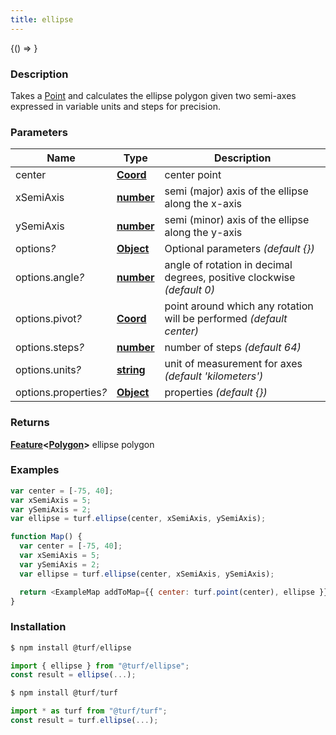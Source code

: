 ```yaml
---
title: ellipse
---
```



<!-- Expose turf as global var for experimenting in the browser console -->

<BrowserOnly>{() => <WindowTurfGlobal turf={turf} />}</BrowserOnly>

### Description

Takes a [Point](https://tools.ietf.org/html/rfc7946#section-3.1.2) and calculates the ellipse polygon given two semi-axes expressed in variable units and steps for precision.

### Parameters

| Name                       | Type                                                                                            | Description                                                            |
| -------------------------- | ----------------------------------------------------------------------------------------------- | ---------------------------------------------------------------------- |
| center                     | **[Coord](https://tools.ietf.org/html/rfc7946#section-3.1.1)**                                  | center point                                                           |
| xSemiAxis                  | **[number](https://developer.mozilla.org/docs/Web/JavaScript/Reference/Global_Objects/Number)** | semi (major) axis of the ellipse along the x-axis                      |
| ySemiAxis                  | **[number](https://developer.mozilla.org/docs/Web/JavaScript/Reference/Global_Objects/Number)** | semi (minor) axis of the ellipse along the y-axis                      |
| options<i>?</i>            | **[Object](https://developer.mozilla.org/docs/Web/JavaScript/Reference/Global_Objects/Object)** | Optional parameters _(default \{\})_                                   |
| options.angle<i>?</i>      | **[number](https://developer.mozilla.org/docs/Web/JavaScript/Reference/Global_Objects/Number)** | angle of rotation in decimal degrees, positive clockwise _(default 0)_ |
| options.pivot<i>?</i>      | **[Coord](https://tools.ietf.org/html/rfc7946#section-3.1.1)**                                  | point around which any rotation will be performed _(default center)_   |
| options.steps<i>?</i>      | **[number](https://developer.mozilla.org/docs/Web/JavaScript/Reference/Global_Objects/Number)** | number of steps _(default 64)_                                         |
| options.units<i>?</i>      | **[string](https://developer.mozilla.org/docs/Web/JavaScript/Reference/Global_Objects/String)** | unit of measurement for axes _(default 'kilometers')_                  |
| options.properties<i>?</i> | **[Object](https://developer.mozilla.org/docs/Web/JavaScript/Reference/Global_Objects/Object)** | properties _(default \{\})_                                            |

### Returns

**[Feature](https://tools.ietf.org/html/rfc7946#section-3.2)\<[Polygon](https://tools.ietf.org/html/rfc7946#section-3.1.6)\>** ellipse polygon

### Examples

```javascript
var center = [-75, 40];
var xSemiAxis = 5;
var ySemiAxis = 2;
var ellipse = turf.ellipse(center, xSemiAxis, ySemiAxis);
```

```javascript live
function Map() {
  var center = [-75, 40];
  var xSemiAxis = 5;
  var ySemiAxis = 2;
  var ellipse = turf.ellipse(center, xSemiAxis, ySemiAxis);

  return <ExampleMap addToMap={{ center: turf.point(center), ellipse }} />;
}
```

### Installation

```javascript
$ npm install @turf/ellipse

import { ellipse } from "@turf/ellipse";
const result = ellipse(...);
```

```javascript
$ npm install @turf/turf

import * as turf from "@turf/turf";
const result = turf.ellipse(...);
```
